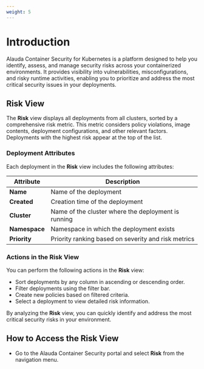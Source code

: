 ```yaml
---
weight: 5
---
```


# Introduction

Alauda Container Security for Kubernetes is a platform designed to help you identify, assess, and manage security risks across your containerized environments. It provides visibility into vulnerabilities, misconfigurations, and risky runtime activities, enabling you to prioritize and address the most critical security issues in your deployments.

## Risk View

The **Risk** view displays all deployments from all clusters, sorted by a comprehensive risk metric. This metric considers policy violations, image contents, deployment configurations, and other relevant factors. Deployments with the highest risk appear at the top of the list.

### Deployment Attributes

Each deployment in the **Risk** view includes the following attributes:

| Attribute     | Description                                            |
|---------------|--------------------------------------------------------|
| **Name**      | Name of the deployment                                 |
| **Created**   | Creation time of the deployment                        |
| **Cluster**   | Name of the cluster where the deployment is running    |
| **Namespace** | Namespace in which the deployment exists               |
| **Priority**  | Priority ranking based on severity and risk metrics    |

### Actions in the Risk View

You can perform the following actions in the **Risk** view:

- Sort deployments by any column in ascending or descending order.
- Filter deployments using the filter bar.
- Create new policies based on filtered criteria.
- Select a deployment to view detailed risk information.

By analyzing the **Risk** view, you can quickly identify and address the most critical security risks in your environment.

## How to Access the Risk View

- Go to the Alauda Container Security portal and select **Risk** from the navigation menu.